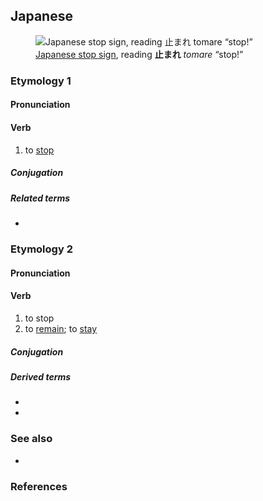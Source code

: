 ==Japanese==
{{ja-kanjitab|と|yomi=k}}
[[File:Japan Stop&Pedestrian Crossing.jpg|thumb|upright|[[w:Road signs in Japan|Japanese stop sign]], reading '''止まれ''' ''tomare'' “stop!”]]

===Etymology 1===

====Pronunciation====
{{ja-pron|とまる|acc=0|acc_ref=SMK2}}
{{ja-ojad}}

====Verb====
{{ja-verb|とまる|type=1|tr=intrans}}
{{ja-vp|止める|止まる|とめる|とまる}}

# to [[stop]]
#: {{ja-usex|'''止まれ'''！[[動く]]な！|'''とまれ'''！うごくな！|'''Stop'''! Don't move!}}
#: {{ja-usex|[[時%間]]が'''止まった'''|じ%かん が '''とまった'''|time '''stopped'''}}

=====Conjugation=====
{{ja-go-ru|とま}}
{{ja-conj-bungo|とま|4-r}}

=====Related terms=====
* {{ja-r|止める|とめる}} {{q|transitive}}

===Etymology 2===
{{ja-kanjitab|とど|yomi=k}}

====Pronunciation====
{{ja-pron|とどまる|acc=3|acc_ref=SMK2}}

====Verb====
{{ja-verb|とどまる|type=1|tr=intrans}}
{{ja-vp|止める|止まる|とどめる|とどまる}}

# to stop
# to [[remain]]; to [[stay]]
#: {{ja-usex|[[市場シェア|市%場 シェア]] は [[約]] ２０％に '''止まっている'''|し%じょう シェア は やく にじゅっ％に '''とどまっている'''|rom=shijō shea wa yaku nijuppāsento ni '''todomatte iru'''|market share has '''stayed''' at approximately 20%}}

=====Conjugation=====
{{ja-go-ru|とどま}}
{{ja-conj-bungo|とどま|4-r}}

=====Derived terms=====
{{der-top}}
* {{ja-r|行き止まり|いきどまり}}
* {{ja-r|とどまる所を知らない|とどまる ところ を しらない}}
{{der-bottom}}

===See also===
* {{ja-r|止む|やむ}}

===References===
<references/>